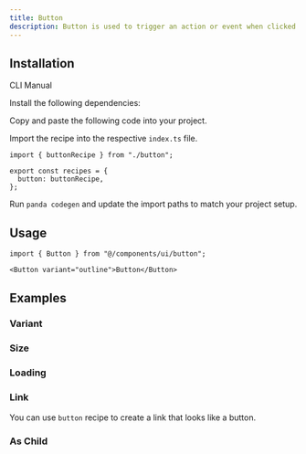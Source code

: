```yaml
---
title: Button
description: Button is used to trigger an action or event when clicked.
---
```


<ComponentPreview name="button-demo" />

## Installation

<InstallationTabs>

<TabsList>
  <TabsTrigger value="cli">CLI</TabsTrigger>
  <TabsTrigger value="manual">Manual</TabsTrigger>
</TabsList>

<TabsContent value="cli">

<PackageRunner command="nore-ui@latest add button" />

</TabsContent>

<TabsContent value="manual">

<Steps>

<Step>Install the following dependencies:</Step>

<PackageInstaller name="@radix-ui/react-slot" />

<Step>Copy and paste the following code into your project.</Step>

<ComponentSource name="button.ts" type="recipe" />

<ComponentSource name="button.tsx" type="component" />

<Step>Import the recipe into the respective `index.ts` file.</Step>

```tsx
import { buttonRecipe } from "./button";

export const recipes = {
  button: buttonRecipe,
};
```

<Step>Run `panda codegen` and update the import paths to match your project setup.</Step>

</Steps>

</TabsContent>

</InstallationTabs>

## Usage

```tsx
import { Button } from "@/components/ui/button";
```

```tsx
<Button variant="outline">Button</Button>
```

## Examples

### Variant

<ComponentPreview name="button-variant" />

### Size

<ComponentPreview name="button-size" />

### Loading

<ComponentPreview name="button-loading" />

### Link

You can use `button` recipe to create a link that looks like a button.

<ComponentPreview name="button-link" />

### As Child

<ComponentPreview name="button-as-child" />
